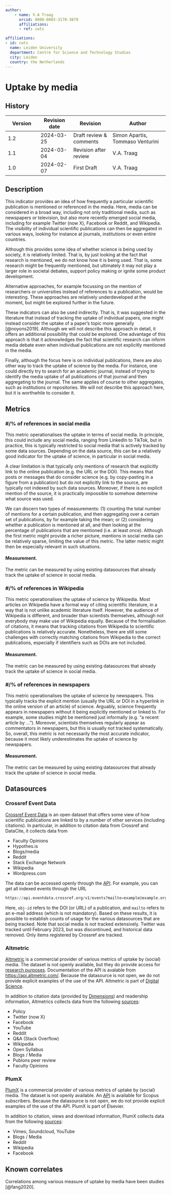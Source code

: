```yaml
---
author:
    - name: V.A Traag
      orcid: 0000-0003-3170-3879
      affiliations:
      - ref: cwts

affiliations:
- id: cwts
  name: Leiden University
  department: Centre for Science and Technology Studies
  city: Leiden
  country: the Netherlands
---
```


# Uptake by media {#uptake-by-media .unnumbered}

<div>

## History

| Version | Revision date | Revision | Author |
|---------------|---------------|------------------|-------------------------|
| 1.2 | 2024-03-25 | Draft review & comments | Simon Apartis, Tommaso Venturini |
| 1.1 | 2024-03-04 | Revision after review | V.A. Traag |
| 1.0 | 2024-02-07 | First Draft | V.A. Traag |

</div>

## Description

This indicator provides an idea of how frequently a particular scientific publication is mentioned or referenced in the media. Here, media can be considered in a broad way, including not only traditional media, such as newspapers or television, but also more recently emerged social media, including for example Twitter (now X), Facebook or Reddit, and Wikipedia. The visibility of individual scientific publications can then be aggregated in various ways, looking for instance at journals, institutions or even entire countries.

Although this provides some idea of whether science is being used by society, it is relatively limited. That is, by just looking at the fact that research is mentioned, we do not know how it is being used. That is, some research might be frequently mentioned, but ultimately it may not play a larger role in societal debates, support policy making or ignite some product development.

Alternative approaches, for example focussing on the mention of researchers or universities instead of references to a publication, would be interesting. These approaches are relatively underdeveloped at the moment, but might be explored further in the future.

These indicators can also be used indirectly. That is, it was suggested in the literature that instead of tracking the uptake of individual papers, one might instead consider the uptake of a paper's topic more generally [@noyons2019]. Although we will not describe this approach in detail, it offers an additional possibility that could be explored. One advantage of this approach is that it acknowledges the fact that scientific research can inform media debate even when individual publications are not explicitly mentioned in the media.

Finally, although the focus here is on individual publications, there are also other way to track the uptake of science by the media. For instance, one could directly try to search for an academic journal, instead of trying to identify the media uptake of all publications of that journal and then aggregating to the journal. The same applies of course to other aggregates, such as institutions or repositories. We will not describe this approach here, but it is worthwhile to consider it.

## Metrics

### #/% of references in social media

This metric operationalises the uptake in terms of social media. In principle, this could include any social media, ranging from LinkedIn to TikTok, but in practice, this is typically restricted to social media that is actively tracked by some data sources. Depending on the data source, this can be a relatively good indicator for the uptake of science, in particular in social media.

A clear limitation is that typically only mentions of research that explicitly link to the online publication (e.g. the URL or the DOI). This means that posts or messages that do consider science (e.g. by copy-pasting in a figure from a publication) but do not explicitly link to the source, are typically not indexed by such data sources. Moreover, if there is no explicit mention of the source, it is practically impossible to somehow determine what source was used.

We can discern two types of measurements: (1) counting the total number of mentions for a certain publication, and then aggregating over a certain set of publications, by for example taking the mean; or (2) considering whether a publication is mentioned at all, and then looking at the percentage of publications that are mentioned (i.e. at least once). Although the first metric might provide a richer picture, mentions in social media can be relatively sparse, limiting the value of this metric. The latter metric might then be especially relevant in such situations.

#### Measurement.

The metric can be measured by using existing datasources that already track the uptake of science in social media.

### #/% of references in Wikipedia

This metric operationalises the uptake of science by Wikipedia. Most articles on Wikipedia have a formal way of citing scientific literature, in a way that is not unlike academic literature itself. However, the audience of Wikipedia is different, and broader than scientists themselves, although not everybody may make use of Wikipedia equally. Because of the formalisation of citations, it means that tracking citations from Wikipedia to scientific publications is relatively accurate. Nonetheless, there are still some challenges with correctly matching citations from Wikipedia to the correct publications, especially if identifiers such as DOIs are not included.

#### Measurement.

The metric can be measured by using existing datasources that already track the uptake of science in social media.

### #/% of references in newspapers

This metric operationalises the uptake of science by newspapers. This typically tracks the explicit mention (usually the URL or DOI in a hyperlink in the online version of an article) of science. Arguably, science frequently appears in newspapers without it being explicitly mentioned or linked to. For example, some studies might be mentioned just informally (e.g. “a recent article by ...”). Moreover, scientists themselves regularly appear as commentators in newspapers, but this is usually not tracked systematically. So, overall, this metric is not necessarily the most accurate indicator, because it most likely underestimates the uptake of science by newspapers.

#### Measurement.

The metric can be measured by using existing datasources that already track the uptake of science in social media.

## Datasources

### Crossref Event Data

[Crossref Event Data](https://www.crossref.org/services/event-data/) is an open dataset that offers some view of how scientific publications are linked to by a number of other services (including citations). In particular, in addition to citation data from Crossref and DataCite, it collects data from

-   Faculty Opinions
-   Hypothes.is
-   Blogs/media
-   Reddit
-   Stack Exchange Network
-   Wikipedia
-   Wordpress.com

The data can be accessed openly through the [API](https://www.eventdata.crossref.org/guide/service/query-api/). For example, you can get all indexed events through the URL

``` python
https://api.eventdata.crossref.org/v1/events?mailto=example@example.org&obj-id=10.5555/12345678
```

Here, `obj-id` refers to the DOI (or URL) of a publication, and `mailto` refers to an e-mail address (which is not mandatory). Based on these results, it is possible to establish counts of usage for the various datasources that are being tracked. Note that social media is not tracked extensively. Twitter was tracked until February 2023, but was discontinued, and historical data removed. Only items registered by Crossref are tracked.

### Altmetric

[Altmetric](https://www.altmetric.com/) is a commercial provider of various metrics of uptake by (social) media. The dataset is not openly available, but they do provide access for [research purposes](https://www.altmetric.com/our-audience/researchers/research-access/). Documentation of the API is avalable from <https://api.altmetric.com/>. Because the datasource is not open, we do not provide explicit examples of the use of the API. Altmetric is part of [Digital Science](https://www.digital-science.com/).

In addition to citation data (provided by [Dimensions](https://www.dimensions.ai/)) and readership information, Altmetrics collects data from the following [sources](https://www.altmetric.com/about-us/our-data/our-sources/):

-   Policy
-   Twitter (now X)
-   Facebook
-   YouTube
-   Reddit
-   Q&A (Stack Overflow)
-   Wikipedia
-   Open Syllabus
-   Blogs / Media
-   Publons peer review
-   Faculty Opinions

### PlumX

[PlumX](https://plumanalytics.com/) is a commercial provider of various metrics of uptake by (social) media. The dataset is not openly available. An [API](https://dev.elsevier.com/documentation/PlumXMetricsAPI.wadl) is available for Scopus subscribers. Because the datasource is not open, we do not provide explicit examples of the use of the API. PlumX is part of Elsevier.

In addition to citation, views and download information, PlumX collects data from the following [sources](https://plumanalytics.com/learn/about-metrics/):

-   Vimeo, Soundcloud, YouTube
-   Blogs / Media
-   Reddit
-   Wikipedia
-   Facebook

## Known correlates

Correlations among various measure of uptake by media have been studies [@fang2020].